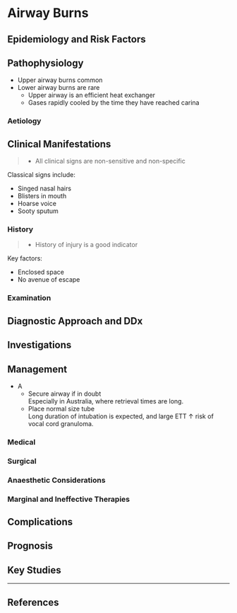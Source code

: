# Airway Burns




## Epidemiology and Risk Factors

## Pathophysiology


* Upper airway burns common\
* Lower airway burns are rare\
	* Upper airway is an efficient heat exchanger
	* Gases rapidly cooled by the time they have reached carina
	
### Aetiology

## Clinical Manifestations

> * All clinical signs are non-sensitive and non-specific

Classical signs include:

* Singed nasal hairs
* Blisters in mouth
* Hoarse voice
* Sooty sputum

### History

> * History of injury is a good indicator

Key factors:

* Enclosed space
* No avenue of escape

### Examination


## Diagnostic Approach and DDx

## Investigations

## Management


* A
	* Secure airway if in doubt\
	Especially in Australia, where retrieval times are long.
	* Place normal size tube\
	Long duration of intubation is expected, and large ETT ↑ risk of vocal cord granuloma.


### Medical

### Surgical

### Anaesthetic Considerations

### Marginal and Ineffective Therapies

## Complications

## Prognosis

## Key Studies


---

## References
